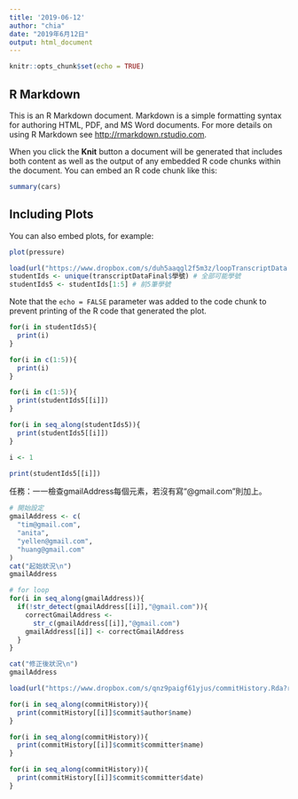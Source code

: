 ```yaml
---
title: '2019-06-12'
author: "chia"
date: "2019年6月12日"
output: html_document
---
```


```r
knitr::opts_chunk$set(echo = TRUE)
```

## R Markdown

This is an R Markdown document. Markdown is a simple formatting syntax for authoring HTML, PDF, and MS Word documents. For more details on using R Markdown see <http://rmarkdown.rstudio.com>.

When you click the **Knit** button a document will be generated that includes both content as well as the output of any embedded R code chunks within the document. You can embed an R code chunk like this:

```r
summary(cars)
```

## Including Plots

You can also embed plots, for example:

```r
plot(pressure)
```


```R
load(url("https://www.dropbox.com/s/duh5aaqgl2f5m3z/loopTranscriptData.Rda?raw=1"))
studentIds <- unique(transcriptDataFinal$學號) # 全部可能學號
studentIds5 <- studentIds[1:5] # 前5筆學號
```

Note that the `echo = FALSE` parameter was added to the code chunk to prevent printing of the R code that generated the plot.
```R
for(i in studentIds5){ 
  print(i) 
}
```

```R
for(i in c(1:5)){ 
  print(i) 
}
```

```R
for(i in c(1:5)){ 
  print(studentIds5[[i]]) 
}
```


```R

for(i in seq_along(studentIds5)){
  print(studentIds5[[i]])
}
```

```r
i <- 1

print(studentIds5[[i]])
```

任務：一一檢查gmailAddress每個元素，若沒有寫“@gmail.com”則加上。
```r
# 開始設定
gmailAddress <- c(
  "tim@gmail.com",
  "anita",
  "yellen@gmail.com",
  "huang@gmail.com"
)
cat("起始狀況\n")
gmailAddress

# for loop
for(i in seq_along(gmailAddress)){
  if(!str_detect(gmailAddress[[i]],"@gmail.com")){
    correctGmailAddress <-
      str_c(gmailAddress[[i]],"@gmail.com")
    gmailAddress[[i]] <- correctGmailAddress
  }
}

cat("修正後狀況\n")
gmailAddress

```


```r
load(url("https://www.dropbox.com/s/qnz9paigf61yjus/commitHistory.Rda?raw=1"))
```

```r

for(i in seq_along(commitHistory)){
  print(commitHistory[[i]]$commit$author$name)
}

```

```r
for(i in seq_along(commitHistory)){
  print(commitHistory[[i]]$commit$committer$name)
}

for(i in seq_along(commitHistory)){
  print(commitHistory[[i]]$commit$committer$date)
}
```































